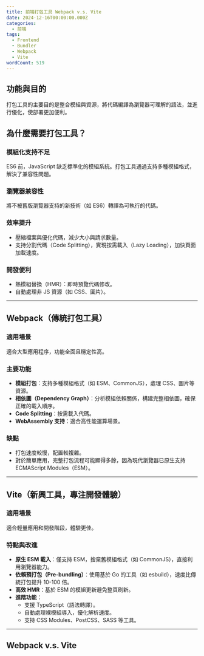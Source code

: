 ```yaml
---
title: 前端打包工具 Webpack v.s. Vite
date: 2024-12-16T00:00:00.000Z
categories:
  - 前端
tags:
  - Frontend
  - Bundler
  - Webpack
  - Vite
wordCount: 519
---
```


## 功能與目的

打包工具的主要目的是整合模組與資源，將代碼編譯為瀏覽器可理解的語法，並進行優化，使部署更加便利。

## 為什麼需要打包工具？

### 模組化支持不足

ES6 前，JavaScript 缺乏標準化的模組系統。打包工具通過支持多種模組格式，解決了兼容性問題。

### 瀏覽器兼容性

將不被舊版瀏覽器支持的新技術（如 ES6）轉譯為可執行的代碼。

### 效率提升

- 壓縮檔案與優化代碼，減少大小與請求數量。
- 支持分割代碼（Code Splitting），實現按需載入（Lazy Loading），加快頁面加載速度。

### 開發便利

- 熱模組替換（HMR）：即時預覽代碼修改。
- 自動處理非 JS 資源（如 CSS、圖片）。

---

## Webpack（傳統打包工具）

### 適用場景

適合大型應用程序，功能全面且穩定性高。

### 主要功能

- **模組打包**：支持多種模組格式（如 ESM、CommonJS），處理 CSS、圖片等資源。
- **相依圖（Dependency Graph）**：分析模組依賴關係，構建完整相依圖，確保正確的載入順序。
- **Code Splitting**：按需載入代碼。
- **WebAssembly 支持**：適合高性能運算場景。

### 缺點

- 打包速度較慢，配置較複雜。
- 對於簡單應用，完整打包流程可能顯得多餘，因為現代瀏覽器已原生支持 ECMAScript Modules（ESM）。

---

## Vite（新興工具，專注開發體驗）

### 適用場景

適合輕量應用和開發階段，體驗更佳。

### 特點與改進

- **原生 ESM 載入**：僅支持 ESM，捨棄舊模組格式（如 CommonJS），直接利用瀏覽器能力。
- **依賴預打包（Pre-bundling）**：使用基於 Go 的工具（如 esbuild），速度比傳統打包提升 10-100 倍。
- **高效 HMR**：基於 ESM 的模組更新避免整頁刷新。
- **進階功能**：
  - 支援 TypeScript（語法轉譯）。
  - 自動處理裸模組導入，優化解析速度。
  - 支持 CSS Modules、PostCSS、SASS 等工具。

---

## Webpack v.s. Vite

<Table
  data={{
    headers: ['特性', 'Webpack', 'Vite'],
    rows: [
      ['模組支持', '多模組格式（ESM、CJS 等）', '原生 ESM'],
      ['開發模式', '完整打包', '動態加載 ESM'],
      ['打包速度', '慢（JS 實現）', '快（基於 esbuild）'],
      ['配置複雜度', '高', '低'],
      ['HMR', '基於打包', '基於 ESM，效率更高'],
      ['適用場景', '大型應用，穩定性優先', '開發階段或輕量應用'],
    ],
  }}
/>
